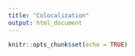 ```yaml
---
title: "Colocalization"
output: html_document
---
```


```r
knitr::opts_chunk$set(echo = TRUE)
```


